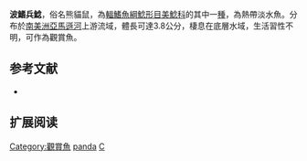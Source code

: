 {{Speciesbox
| name = 波鰭兵鯰
| image = Panda Corydoras.jpg
| image_width = 250px
| image_caption = 
| status = NE
| status_system = IUCN3.1
| genus = Corydoras
| species = panda
| authority = [[Nijssen_&_Isbrücker|Nijssen & Isbrücker]], 1971
| synonyms = 
}}

'''波鰭兵鯰'''，俗名熊貓鼠，為[[輻鰭魚綱|輻鰭魚綱]][[鯰形目|鯰形目]][[美鯰科|美鯰科]]的其中一[[種|種]]，為熱帶淡水魚。分布於[[南美洲|南美洲]][[亞馬遜河|亞馬遜河]]上游流域，體長可達3.8公分，棲息在底層水域，生活習性不明，可作為觀賞魚。

==参考文献==
*{{FishBase_species|genus=Corydoras|species=panda|year=2014|month=11}}

== 扩展阅读 ==
{{refbegin}}
{{wikispecies-inline|Corydoras panda|波鰭兵鯰}}
{{refend}}
{{Taxonbar|from=Q387817}}

[[Category:觀賞魚|Category:觀賞魚]]
[[Category:兵鯰屬|panda]]
[[Category:1971年描述的鱼类|C]]